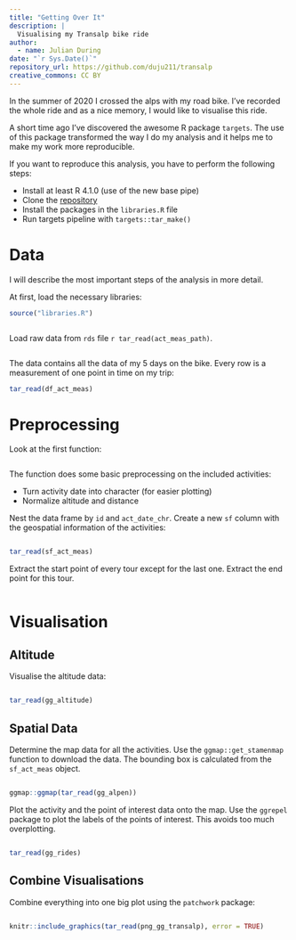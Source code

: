 ```yaml
---
title: "Getting Over It"
description: |
  Visualising my Transalp bike ride
author:
  - name: Julian During
date: "`r Sys.Date()`"
repository_url: https://github.com/duju211/transalp
creative_commons: CC BY
---
```


In the summer of 2020 I crossed the alps with my road bike.
I've recorded the whole ride and as a nice memory,
I would like to visualise this ride. 

A short time ago I've discovered the awesome R package `targets`.
The use of this package
transformed the way I do my analysis and it helps me to make my work more 
reproducible.

If you want to reproduce this analysis, you have to perform the following
steps:

* Install at least R 4.1.0 (use of the new base pipe)
* Clone the [repository](https://github.com/duju211/transalp)
* Install the packages in the `libraries.R` file
* Run targets pipeline with `targets::tar_make()`

# Data

I will describe the most important steps of the analysis in more detail.

At first, load the necessary libraries:

```r
source("libraries.R")
```

```r
```

Load raw data from `rds` file `r tar_read(act_meas_path)`.

```r
```

The data contains all the data of my 5 days on the bike. Every row is a
measurement of one point in time on my trip:

```r
tar_read(df_act_meas)
```

# Preprocessing

Look at the first function:

```r
```

The function does some basic preprocessing on the included activities:

* Turn activity date into character (for easier plotting)
* Normalize altitude and distance

Nest the data frame by `id` and `act_date_chr`. Create a new `sf` column with
the geospatial information of the activities:

```r
```

```r
tar_read(sf_act_meas)
```

Extract the start point of every tour except for the last one. Extract the end
point for this tour.

```r
```

# Visualisation

## Altitude

Visualise the altitude data:

```r
```

```r
tar_read(gg_altitude)
```

## Spatial Data

Determine the map data for all the activities. Use the `ggmap::get_stamenmap`
function to download the data. The bounding box is calculated from the
`sf_act_meas` object.

```r
```

```r
ggmap::ggmap(tar_read(gg_alpen))
```


Plot the activity and the point of interest data onto the map. Use the 
`ggrepel` package to plot the labels of the points of interest. This avoids
too much overplotting.

```r
```

```r
tar_read(gg_rides)
```

## Combine Visualisations

Combine everything into one big plot using the `patchwork` package:

```r
```

```r
knitr::include_graphics(tar_read(png_gg_transalp), error = TRUE)
```

